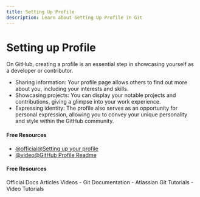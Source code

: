```yaml
---
title: Setting Up Profile
description: Learn about Setting Up Profile in Git
---
```


# Setting up Profile

On GitHub, creating a profile is an essential step in showcasing yourself as a developer or contributor.

- Sharing information: Your profile page allows others to find out more about you, including your interests and skills.
- Showcasing projects: You can display your notable projects and contributions, giving a glimpse into your work experience.
- Expressing identity: The profile also serves as an opportunity for personal expression, allowing you to convey your unique personality and style within the GitHub community.

#### Free Resources

- [@official@Setting up your profile](https://docs.github.com/en/get-started/start-your-journey/setting-up-your-profile)
- [@video@GitHub Profile Readme](https://www.youtube.com/watch?v=KhGWbt1dAKQ)

#### Free Resources

<Tabs defaultValue="official">
<TabsList>
<TabsTrigger value="official">Official Docs</TabsTrigger>
<TabsTrigger value="article">Articles</TabsTrigger>
<TabsTrigger value="video">Videos</TabsTrigger>
</TabsList>

<TabsContent value="official">
- <Link href="https://git-scm.com/docs">Git Documentation</Link>
</TabsContent>
<TabsContent value="article">
- <Link href="https://www.atlassian.com/git/tutorials">Atlassian Git Tutorials</Link>
</TabsContent>
<TabsContent value="video">
- <Link href="https://www.youtube.com/results?search_query=git+setting-up-profile+tutorial">Video Tutorials</Link>
</TabsContent>
</Tabs>

<Outlet path="5-github/basics/setting-up-profile" />
